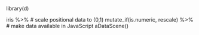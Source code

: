 library(d)

iris %>%
  # scale positional data to (0,1)
  mutate_if(is.numeric, rescale) %>%
  # make data available in JavaScript
  aDataScene()